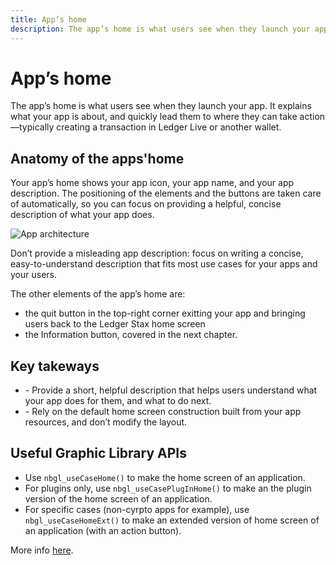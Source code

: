 ```yaml
---
title: App’s home
description: The app’s home is what users see when they launch your app. It explains what your app is about, and quickly lead them to where they can take action—typically creating a transaction in Ledger Live or another wallet.
---
```



# App’s home

The app’s home is what users see when they launch your app. It explains what your app is about, and quickly lead them to where they can take action—typically creating a transaction in Ledger Live or another wallet.

## Anatomy of the apps'home

Your app’s home shows your app icon, your app name, and your app description. The positioning of the elements and the buttons are taken care of automatically, so you can focus on providing a helpful, concise description of what your app does.

![App architecture](/device-app/stax-bitcoin-home.png)

<Callout type="warning" emoji="⚠️">
  Don’t provide a misleading app description: focus on writing a concise, easy-to-understand description that fits most use cases for your apps and your users.
</Callout>

The other elements of the app’s home are: 
- the quit button in the top-right corner exitting your app and bringing users back to the Ledger Stax home screen
- the Information button, covered in the next chapter.

## Key takeways

<Callout>
	<ul>
		<li>- Provide a short, helpful description that helps users understand what your app does for them, and what to do next.</li>
		<li>- Rely on the default home screen construction built from your app resources, and don’t modify the layout.</li>
	</ul>
</Callout>

## Useful Graphic Library APIs

- Use `nbgl_useCaseHome()` to make the home screen of an application.
- For plugins only, use `nbgl_useCasePlugInHome()` to make an the plugin version of the home screen of an application.
- For specific cases (non-cyrpto apps for example), use `nbgl_useCaseHomeExt()` to make an extended version of home screen of an application (with an action button).

More info [here](./graphic-lib/).
